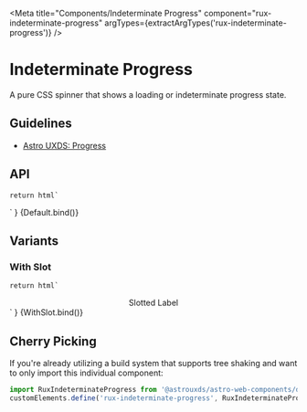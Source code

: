 
<Meta
    title="Components/Indeterminate Progress"
    component="rux-indeterminate-progress"
    argTypes={extractArgTypes('rux-indeterminate-progress')}
/>

# Indeterminate Progress 

A pure CSS spinner that shows a loading or indeterminate progress state.

## Guidelines

-   [Astro UXDS: Progress](https://www.astrouxds.com/components/progress/)

## API 
<ArgsTable of="rux-indeterminate-progress" />

    return html`
<div style="width: 100%; display: flex; align-items: center; justify-content: center;">
    <rux-indeterminate-progress></rux-indeterminate-progress>
</div>
    `
}

<Canvas>
    <Story
        name="Default"
    >
    {Default.bind()}
    </Story>
</Canvas>

## Variants

### With Slot

    return html`
<div style="width: 100%; display: flex; align-items: center; justify-content: center;">
    <rux-indeterminate-progress>
        <label>Slotted Label</label>
    </rux-indeterminate-progress>
</div>
`
}

<Canvas>
    <Story name="With Slot">
        {WithSlot.bind()}
    </Story>
</Canvas>

## Cherry Picking

If you're already utilizing a build system that supports tree shaking and want to only import this individual component:

```js
import RuxIndeterminateProgress from '@astrouxds/astro-web-components/dist/components/rux-indeterminate-progress.js'
customElements.define('rux-indeterminate-progress', RuxIndeterminateProgress)
```